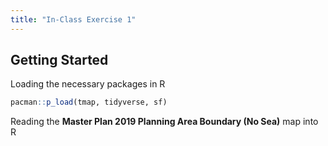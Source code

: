 ```yaml
---
title: "In-Class Exercise 1"
---
```


## Getting Started

Loading the necessary packages in R

```r
pacman::p_load(tmap, tidyverse, sf)
```

Reading the **Master Plan 2019 Planning Area Boundary (No Sea)** map into R
